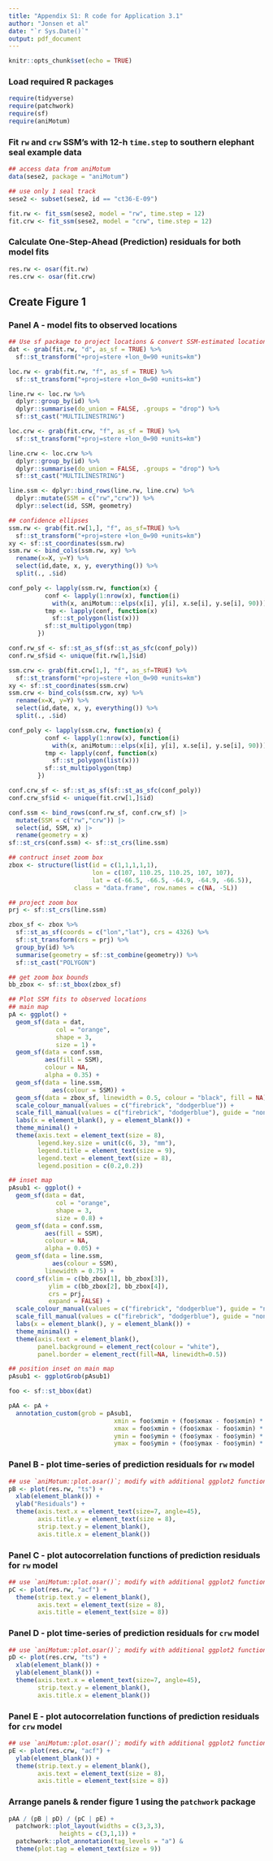 ```yaml
---
title: "Appendix S1: R code for Application 3.1"
author: "Jonsen et al"
date: "`r Sys.Date()`"
output: pdf_document
---
```


```r
knitr::opts_chunk$set(echo = TRUE)
```

### Load required R packages
```r
require(tidyverse)
require(patchwork)
require(sf)
require(aniMotum)
```

### Fit `rw` and `crw` SSM's with 12-h `time.step` to southern elephant seal example data
```r
## access data from aniMotum
data(sese2, package = "aniMotum")

## use only 1 seal track
sese2 <- subset(sese2, id == "ct36-E-09")

fit.rw <- fit_ssm(sese2, model = "rw", time.step = 12)
fit.crw <- fit_ssm(sese2, model = "crw", time.step = 12)
```

### Calculate One-Step-Ahead (Prediction) residuals for both model fits
```r

res.rw <- osar(fit.rw)
res.crw <- osar(fit.crw)
```

## Create Figure 1
### Panel A - model fits to observed locations
```r

## Use sf package to project locations & convert SSM-estimated locations to lines
dat <- grab(fit.rw, "d", as_sf = TRUE) %>% 
  sf::st_transform("+proj=stere +lon_0=90 +units=km")

loc.rw <- grab(fit.rw, "f", as_sf = TRUE) %>%
  sf::st_transform("+proj=stere +lon_0=90 +units=km") 

line.rw <- loc.rw %>%
  dplyr::group_by(id) %>%
  dplyr::summarise(do_union = FALSE, .groups = "drop") %>%
  sf::st_cast("MULTILINESTRING")

loc.crw <- grab(fit.crw, "f", as_sf = TRUE) %>%
  sf::st_transform("+proj=stere +lon_0=90 +units=km") 

line.crw <- loc.crw %>%
  dplyr::group_by(id) %>%
  dplyr::summarise(do_union = FALSE, .groups = "drop") %>%
  sf::st_cast("MULTILINESTRING")

line.ssm <- dplyr::bind_rows(line.rw, line.crw) %>%
  dplyr::mutate(SSM = c("rw","crw")) %>%
  dplyr::select(id, SSM, geometry)

## confidence ellipses
ssm.rw <- grab(fit.rw[1,], "f", as_sf=TRUE) %>% 
  sf::st_transform("+proj=stere +lon_0=90 +units=km")
xy <- sf::st_coordinates(ssm.rw)
ssm.rw <- bind_cols(ssm.rw, xy) %>% 
  rename(x=X, y=Y) %>%
  select(id,date, x, y, everything()) %>%
  split(., .$id)

conf_poly <- lapply(ssm.rw, function(x) {
          conf <- lapply(1:nrow(x), function(i)
            with(x, aniMotum:::elps(x[i], y[i], x.se[i], y.se[i], 90)))
          tmp <- lapply(conf, function(x)
            sf::st_polygon(list(x)))
          sf::st_multipolygon(tmp)
        })

conf.rw_sf <- sf::st_as_sf(sf::st_as_sfc(conf_poly)) 
conf.rw_sf$id <- unique(fit.rw[1,]$id)

ssm.crw <- grab(fit.crw[1,], "f", as_sf=TRUE) %>% 
  sf::st_transform("+proj=stere +lon_0=90 +units=km")
xy <- sf::st_coordinates(ssm.crw)
ssm.crw <- bind_cols(ssm.crw, xy) %>% 
  rename(x=X, y=Y) %>%
  select(id,date, x, y, everything()) %>%
  split(., .$id)

conf_poly <- lapply(ssm.crw, function(x) {
          conf <- lapply(1:nrow(x), function(i)
            with(x, aniMotum:::elps(x[i], y[i], x.se[i], y.se[i], 90)))
          tmp <- lapply(conf, function(x)
            sf::st_polygon(list(x)))
          sf::st_multipolygon(tmp)
        })

conf.crw_sf <- sf::st_as_sf(sf::st_as_sfc(conf_poly)) 
conf.crw_sf$id <- unique(fit.crw[1,]$id)

conf.ssm <- bind_rows(conf.rw_sf, conf.crw_sf) |>
  mutate(SSM = c("rw","crw")) |>
  select(id, SSM, x) |>
  rename(geometry = x)
sf::st_crs(conf.ssm) <- sf::st_crs(line.ssm)

## contruct inset zoom box
zbox <- structure(list(id = c(1,1,1,1,1), 
                       lon = c(107, 110.25, 110.25, 107, 107), 
                       lat = c(-66.5, -66.5, -64.9, -64.9, -66.5)), 
                  class = "data.frame", row.names = c(NA, -5L))

## project zoom box
prj <- sf::st_crs(line.ssm)

zbox_sf <- zbox %>%
  sf::st_as_sf(coords = c("lon","lat"), crs = 4326) %>%
  sf::st_transform(crs = prj) %>%
  group_by(id) %>%
  summarise(geometry = sf::st_combine(geometry)) %>%
  sf::st_cast("POLYGON")

## get zoom box bounds
bb_zbox <- sf::st_bbox(zbox_sf)

## Plot SSM fits to observed locations
## main map
pA <- ggplot() +
  geom_sf(data = dat, 
             col = "orange", 
             shape = 3,
             size = 1) +
  geom_sf(data = conf.ssm,
          aes(fill = SSM),
          colour = NA,
          alpha = 0.35) +
  geom_sf(data = line.ssm,
            aes(colour = SSM)) +
  geom_sf(data = zbox_sf, linewidth = 0.5, colour = "black", fill = NA) +
  scale_colour_manual(values = c("firebrick", "dodgerblue")) +
  scale_fill_manual(values = c("firebrick", "dodgerblue"), guide = "none") +
  labs(x = element_blank(), y = element_blank()) +
  theme_minimal() +
  theme(axis.text = element_text(size = 8),
        legend.key.size = unit(c(6, 3), "mm"),
        legend.title = element_text(size = 9),
        legend.text = element_text(size = 8),
        legend.position = c(0.2,0.2))

## inset map
pAsub1 <- ggplot() +
  geom_sf(data = dat, 
             col = "orange", 
             shape = 3,
             size = 0.8) +
  geom_sf(data = conf.ssm,
          aes(fill = SSM),
          colour = NA,
          alpha = 0.05) +
  geom_sf(data = line.ssm,
            aes(colour = SSM),
          linewidth = 0.75) +
  coord_sf(xlim = c(bb_zbox[1], bb_zbox[3]), 
           ylim = c(bb_zbox[2], bb_zbox[4]), 
           crs = prj, 
           expand = FALSE) +
  scale_colour_manual(values = c("firebrick", "dodgerblue"), guide = "none") +
  scale_fill_manual(values = c("firebrick", "dodgerblue"), guide = "none") +
  labs(x = element_blank(), y = element_blank()) +
  theme_minimal() +
  theme(axis.text = element_blank(),
        panel.background = element_rect(colour = "white"),
        panel.border = element_rect(fill=NA, linewidth=0.5))

## position inset on main map
pAsub1 <- ggplotGrob(pAsub1)

foo <- sf::st_bbox(dat)

pAA <- pA + 
  annotation_custom(grob = pAsub1, 
                             xmin = foo$xmin + (foo$xmax - foo$xmin) * 0.35, 
                             xmax = foo$xmin + (foo$xmax - foo$xmin) * 1.30, 
                             ymin = foo$ymin + (foo$ymax - foo$ymin) * 0.35, 
                             ymax = foo$ymin + (foo$ymax - foo$ymin) * 1.05)
```


### Panel B - plot time-series of prediction residuals for `rw` model
```r

## use `aniMotum::plot.osar()`; modify with additional ggplot2 functions
pB <- plot(res.rw, "ts") + 
  xlab(element_blank()) + 
  ylab("Residuals") +
  theme(axis.text.x = element_text(size=7, angle=45), 
        axis.title.y = element_text(size = 8),
        strip.text.y = element_blank(),
        axis.title.x = element_blank())
```


### Panel C - plot autocorrelation functions of prediction residuals for `rw` model
```r

## use `aniMotum::plot.osar()`; modify with additional ggplot2 functions
pC <- plot(res.rw, "acf") + 
  theme(strip.text.y = element_blank(),
        axis.text = element_text(size = 8),
        axis.title = element_text(size = 8))
```


### Panel D - plot time-series of prediction residuals for `crw` model
```r

## use `aniMotum::plot.osar()`; modify with additional ggplot2 functions
pD <- plot(res.crw, "ts") + 
  xlab(element_blank()) + 
  ylab(element_blank()) +
  theme(axis.text.x = element_text(size=7, angle=45), 
        strip.text.y = element_blank(),
        axis.title.x = element_blank())
```


### Panel E - plot autocorrelation functions of prediction residuals for `crw` model
```r

## use `aniMotum::plot.osar()`; modify with additional ggplot2 functions
pE <- plot(res.crw, "acf") + 
  ylab(element_blank()) +
  theme(strip.text.y = element_blank(),
        axis.text = element_text(size = 8),
        axis.title = element_text(size = 8))
```


### Arrange panels & render figure 1 using the `patchwork` package
```r

pAA / (pB | pD) / (pC | pE) +
  patchwork::plot_layout(widths = c(3,3,3),
              heights = c(3,1,1)) +
  patchwork::plot_annotation(tag_levels = "a") &
  theme(plot.tag = element_text(size = 9))
```


